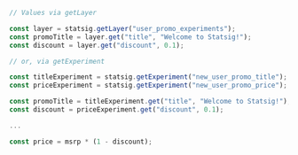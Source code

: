 ```jsx
// Values via getLayer

const layer = statsig.getLayer("user_promo_experiments");
const promoTitle = layer.get("title", "Welcome to Statsig!");
const discount = layer.get("discount", 0.1);

// or, via getExperiment

const titleExperiment = statsig.getExperiment("new_user_promo_title");
const priceExperiment = statsig.getExperiment("new_user_promo_price");

const promoTitle = titleExperiment.get("title", "Welcome to Statsig!");
const discount = priceExperiment.get("discount", 0.1);

...

const price = msrp * (1 - discount);
```
